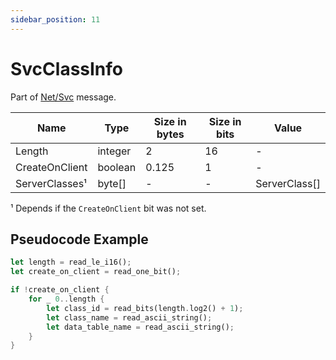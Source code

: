 ```yaml
---
sidebar_position: 11
---
```


# SvcClassInfo

Part of [Net/Svc](../netsvc) message.

<!-- @dem-gen-begin:SvcClassInfo -->
| Name | Type | Size in bytes | Size in bits | Value |
| --- | --- | --- | --- | --- |
| Length | integer | 2 | 16 | - |
| CreateOnClient | boolean | 0.125 | 1 | - |
| ServerClasses¹ | byte[] | - | - | ServerClass[] |

¹ Depends if the `CreateOnClient` bit was not set.

<!-- @dem-gen-end:SvcClassInfo -->

## Pseudocode Example

```rust
let length = read_le_i16();
let create_on_client = read_one_bit();

if !create_on_client {
    for _ 0..length {
        let class_id = read_bits(length.log2() + 1);
        let class_name = read_ascii_string();
        let data_table_name = read_ascii_string();
    }
}
```
